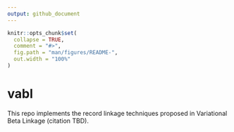 ```yaml
---
output: github_document
---
```


<!-- README.md is generated from README.Rmd. Please edit that file -->

```r
knitr::opts_chunk$set(
  collapse = TRUE,
  comment = "#>",
  fig.path = "man/figures/README-",
  out.width = "100%"
)
```

# vabl

<!-- badges: start -->
<!-- badges: end -->

This repo implements the record linkage techniques proposed in Variational Beta Linkage (citation TBD). 



 <!-- devtools::build_readme() -->
